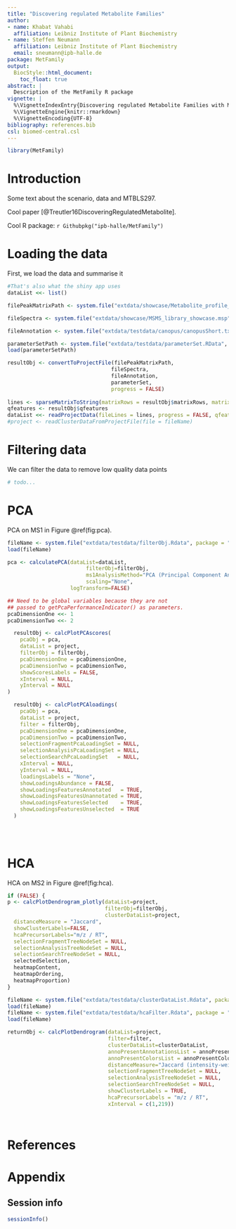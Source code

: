 ```yaml
---
title: "Discovering regulated Metabolite Families"
author:
- name: Khabat Vahabi
  affiliation: Leibniz Institute of Plant Biochemistry
- name: Steffen Neumann
  affiliation: Leibniz Institute of Plant Biochemistry
  email: sneumann@ipb-halle.de
package: MetFamily
output:
  BiocStyle::html_document:
    toc_float: true
abstract: |
  Description of the MetFamily R package
vignette: |
  %\VignetteIndexEntry{Discovering regulated Metabolite Families with MetFamily}
  %\VignetteEngine{knitr::rmarkdown}
  %\VignetteEncoding{UTF-8}
bibliography: references.bib
csl: biomed-central.csl
---
```


```r
library(MetFamily)
```

# Introduction

Some text about the scenario, data and MTBLS297.

Cool paper [@Treutler16DiscoveringRegulatedMetabolite].
 
Cool R package: `r Githubpkg("ipb-halle/MetFamily")`



# Loading the data

First, we load the data and summarise it

```r

#That's also what the shiny app uses
dataList <<- list()

filePeakMatrixPath <- system.file("extdata/showcase/Metabolite_profile_showcase.txt", package = "MetFamily")

fileSpectra <- system.file("extdata/showcase/MSMS_library_showcase.msp", package = "MetFamily")

fileAnnotation <- system.file("extdata/testdata/canopus/canopusShort.txt", package = "MetFamily")

parameterSetPath <- system.file("extdata/testdata/parameterSet.RData",  package = "MetFamily" )
load(parameterSetPath)

resultObj <- convertToProjectFile(filePeakMatrixPath, 
                                 fileSpectra,
                                 fileAnnotation,
                                 parameterSet, 
                                 progress = FALSE)
  
lines <- sparseMatrixToString(matrixRows = resultObj$matrixRows, matrixCols = resultObj$matrixCols, matrixVals = resultObj$matrixVals, parameterSet = parameterSet)
qfeatures <- resultObj$qfeatures
dataList <<- readProjectData(fileLines = lines, progress = FALSE, qfeatures = qfeatures)
#project <- readClusterDataFromProjectFile(file = fileName)

```

# Filtering data

We can filter the data to remove low quality data points

```r

# todo...

```


# PCA

PCA on MS1 in Figure \@ref(fig:pca). 

```r
fileName <- system.file("extdata/testdata/filterObj.Rdata", package = "MetFamily")
load(fileName) 

pca <- calculatePCA(dataList=dataList, 
                         filterObj=filterObj, 
                         ms1AnalysisMethod="PCA (Principal Component Analysis)", 
                         scaling="None", 
                    logTransform=FALSE)

## Need to be global variables because they are not 
## passed to getPcaPerformanceIndicator() as parameters. 
pcaDimensionOne <<- 1
pcaDimensionTwo <<- 2

  resultObj <- calcPlotPCAscores(
    pcaObj = pca, 
    dataList = project, 
    filterObj = filterObj,
    pcaDimensionOne = pcaDimensionOne, 
    pcaDimensionTwo = pcaDimensionTwo, 
    showScoresLabels = FALSE, 
    xInterval = NULL, 
    yInterval = NULL
)

  resultObj <- calcPlotPCAloadings(
    pcaObj = pca, 
    dataList = project, 
    filter = filterObj, 
    pcaDimensionOne = pcaDimensionOne, 
    pcaDimensionTwo = pcaDimensionTwo, 
    selectionFragmentPcaLoadingSet = NULL,
    selectionAnalysisPcaLoadingSet = NULL,
    selectionSearchPcaLoadingSet   = NULL,
    xInterval = NULL, 
    yInterval = NULL,
    loadingsLabels = "None", 
    showLoadingsAbundance = FALSE, 
    showLoadingsFeaturesAnnotated   = TRUE,
    showLoadingsFeaturesUnannotated = TRUE,
    showLoadingsFeaturesSelected    = TRUE,
    showLoadingsFeaturesUnselected  = TRUE
  )

    
    
```

# HCA

HCA on MS2 in Figure \@ref(fig:hca). 

```r

if (FALSE) {
p <- calcPlotDendrogram_plotly(dataList=project, 
                               filterObj=filterObj, 
                               clusterDataList=project, 
  distanceMeasure = "Jaccard", 
  showClusterLabels=FALSE, 
  hcaPrecursorLabels="m/z / RT", 
  selectionFragmentTreeNodeSet = NULL, 
  selectionAnalysisTreeNodeSet = NULL, 
  selectionSearchTreeNodeSet = NULL, 
  selectedSelection, 
  heatmapContent, 
  heatmapOrdering, 
  heatmapProportion)
}

fileName <- system.file("extdata/testdata/clusterDataList.Rdata", package = "MetFamily")
load(fileName) 
fileName <- system.file("extdata/testdata/hcaFilter.Rdata", package = "MetFamily")
load(fileName) 

returnObj <- calcPlotDendrogram(dataList=project, 
                                filter=filter, 
                                clusterDataList=clusterDataList, 
                                annoPresentAnnotationsList = annoPresentAnnotationsList ,
                                annoPresentColorsList = annoPresentColorsList,
                                distanceMeasure="Jaccard (intensity-weighted)", 
                                selectionFragmentTreeNodeSet = NULL, 
                                selectionAnalysisTreeNodeSet = NULL, 
                                selectionSearchTreeNodeSet = NULL, 
                                showClusterLabels = TRUE, 
                                hcaPrecursorLabels = "m/z / RT", 
                                xInterval = c(1,219))

  
```

# References {.unnumbered}

<div id="refs"></div>

# Appendix {.unnumbered}

## Session info

```r
sessionInfo()
```

